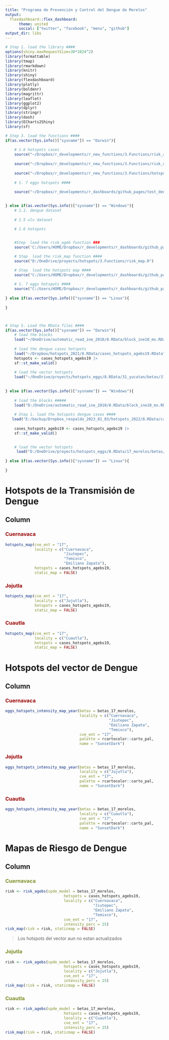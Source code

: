 ```yaml
---
title: "Programa de Prevención y Control del Dengue de Morelos"
output: 
  flexdashboard::flex_dashboard:
      theme: united
      social: ["twitter", "facebook", "menu", "github"]
output_dir: libs      
---
```


```r

# Step 1. load the library ####
options(shiny.maxRequestSize=30*1024^2)
library(formattable)
library(tmap)
library(rmarkdown)
library(knitr)
library(shiny)
library(flexdashboard)
library(plotly)
library(boldenr)
library(magrittr)
library(leaflet)
library(ggplot2)
library(dplyr)
library(stringr)
library(dash)
library(ECharts2Shiny)
library(sf)

# Step 3. load the functions ####
if(as.vector(Sys.info()["sysname"]) == "Darwin"){
    
    # 1.6 hotspots cases
    source("~/Dropbox/r_developments/r_new_functions/3.Functions/risk_agebs.R")
    
    source("~/Dropbox/r_developments/r_new_functions/3.Functions/risk_map.R")
    
    source("~/Dropbox/r_developments/r_new_functions/3.Functions/hotspots_map.R")
    
    # 1. 7 eggs hotspots ####
    
    source("~/Dropbox/r_developments/r_dashboards/github_pages/test_denv_dash_oax/3.Functions/eggs_hotspots_intensity_map_year.R")

    
} else if(as.vector(Sys.info()["sysname"]) == "Windows"){
    # 1.1. dengue dataset
    
    # 1.5 ulv dataset
    
    # 1.6 hotspots


    #Step  load the risk_ageb function ###
    source('C:/Users/HOME/Dropbox/r_developments/r_dashboards/github_pages/test_dashboard/3.Functions/risk_agebs.R')

    # Step  load the risk_map function ####
    source("D:/OneDrive/proyects/hotspots/3.Functions/risk_map.R")

    # Step  load the hotspots map ####
    source("C:/Users/HOME/Dropbox/r_developments/r_dashboards/github_pages/test_dashboard/3.Functions/hotspots_map.R")
    
    # 1. 7 eggs hotspots ####
    source("C:/Users/HOME/Dropbox/r_developments/r_dashboards/github_pages/test_denv_dash_oax/3.Functions/eggs_hotspots_intensity_map_year.R")
    
} else if(as.vector(Sys.info()["sysname"]) == "Linux"){
    
}



# Step 5. Load the RData files ####
if(as.vector(Sys.info()["sysname"]) == "Darwin"){
    # load the blocks
    load("~/OneDrive/automatic_read_ine_2010/8.RData/block_ine10_mx.RData")
    
    # load the dengue cases hotspots
    load("~/Dropbox/hotspots_2021/8.RData/cases_hotspots_agebs19.RData")
    hotspots <- cases_hotspots_agebs19 |>
    sf::st_make_valid()
    
    # load the vector hotspots
    load("~/OneDrive/proyects/hotspots_eggs/8.RData/31_yucatan/betas/31_yucatan_zinb1_betas.RData")
    
    
} else if(as.vector(Sys.info()["sysname"]) == "Windows"){
    
    # load the blocks #####
    load("D:/OneDrive/automatic_read_ine_2010/8.RData/block_ine10_mx.RData") 
    
    # Step 1. load the hotspots dengue cases ####
   load("E:/backup/Dropbox_respaldo_2023_01_03/hotspots_2022/8.RData/cases_hotspots_agebs19.RData")
    
    cases_hotspots_agebs19 <- cases_hotspots_agebs19 |>
    sf::st_make_valid()

    
    # load the vector hotspots
     load("D:/OneDrive/proyects/hotspots_eggs/8.RData/17_morelos/betas/17_morelos_zinb1_betas.RData")
    
} else if(as.vector(Sys.info()["sysname"]) == "Linux"){
    
}


```

# **Hotspots de la Transmisión de Dengue**

## Column {.tabset}

### [**Cuernavaca**]{style="color:#990000"}

```r
hotspots_map(cve_ent = "17",
             locality = c("Cuernavaca", 
                          "Jiutepec",
                          "Temixco",
                          "Emiliano Zapata"),
             hotspots = cases_hotspots_agebs19,
             static_map = FALSE)

```

### [**Jojutla**]{style="color:#990000"}
```r
hotspots_map(cve_ent = "17",
             locality = c("Jojutla"),
             hotspots = cases_hotspots_agebs19,
             static_map = FALSE)

```

### [**Cuautla**]{style="color:#990000"}
```r
hotspots_map(cve_ent = "17",
             locality = c("Cuautla"),
             hotspots = cases_hotspots_agebs19,
             static_map = FALSE)

```


# **Hotspots del vector de Dengue**

## Column {.tabset}

### [**Cuernavaca**]{style="color:#990000"}

```r
eggs_hotspots_intensity_map_year(betas = betas_17_morelos,
                                 locality = c("Cuernavaca",
                                              "Jiutepec",
                                              "Emiliano Zapata",
                                              "Temixco"),
                                 cve_ent = "17",
                                 palette = rcartocolor::carto_pal,
                                 name = "SunsetDark")
```


### [**Jojutla**]{style="color:#990000"}

```r
eggs_hotspots_intensity_map_year(betas = betas_17_morelos,
                                 locality = c("Jujutla"),
                                 cve_ent = "17",
                                 palette = rcartocolor::carto_pal,
                                 name = "SunsetDark")
```

### [**Cuautla**]{style="color:#990000"}

```r
eggs_hotspots_intensity_map_year(betas = betas_17_morelos,
                                 locality = c("Cuautla"),
                                 cve_ent = "17",
                                 palette = rcartocolor::carto_pal,
                                 name = "SunsetDark")
```

# **Mapas de Riesgo de Dengue**

## Column {.tabset}

### [**Cuernavaca**]{style="color:#7d9029"}

```r
risk <- risk_agebs(spde_model = betas_17_morelos,
                          hotspots = cases_hotspots_agebs19,
                          locality = c("Cuernavaca",
                                       "Jiutepec",
                                       "Emiliano Zapata",
                                       "Temixco"),
                          cve_ent = "17",
                          intensity_perc = 25)
risk_map(risk = risk, staticmap = FALSE)
```
> Los hotspots del vector aun no estan actualizados

### [**Jojutla**]{style="color:#7d9029"}

```r
risk <- risk_agebs(spde_model = betas_17_morelos,
                          hotspots = cases_hotspots_agebs19,
                          locality = c("Jojutla"),
                          cve_ent = "17",
                          intensity_perc = 25)
risk_map(risk = risk, staticmap = FALSE)
```

### [**Cuautla**]{style="color:#7d9029"}

```r
risk <- risk_agebs(spde_model = betas_17_morelos,
                          hotspots = cases_hotspots_agebs19,
                          locality = c("Cuautla"),
                          cve_ent = "17",
                          intensity_perc = 25)
risk_map(risk = risk, staticmap = FALSE)
```
